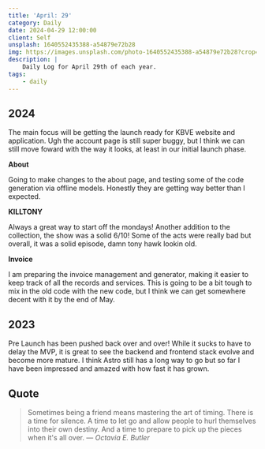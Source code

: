```yaml
---
title: 'April: 29'
category: Daily
date: 2024-04-29 12:00:00
client: Self
unsplash: 1640552435388-a54879e72b28
img: https://images.unsplash.com/photo-1640552435388-a54879e72b28?crop=entropy&cs=srgb&fm=jpg&ixid=MnwzNjM5Nzd8MHwxfHJhbmRvbXx8fHx8fHx8fDE2ODE3NDg2ODY&ixlib=rb-4.0.3&q=85
description: |
    Daily Log for April 29th of each year.
tags:
    - daily
---
```


## 2024

The main focus will be getting the launch ready for KBVE website and application.
Ugh the account page is still super buggy, but I think we can still move foward with the way it looks, at least in our initial launch phase.

**About**

Going to make changes to the about page, and testing some of the code generation via offline models.
Honestly they are getting way better than I expected.

**KILLTONY**

Always a great way to start off the mondays!
Another addition to the collection, the show was a solid 6/10!
Some of the acts were really bad but overall, it was a solid episode, damn tony hawk lookin old.

**Invoice**

I am preparing the invoice management and generator, making it easier to keep track of all the records and services.
This is going to be a bit tough to mix in the old code with the new code, but I think we can get somewhere decent with it by the end of May. 

## 2023

Pre Launch has been pushed back over and over!
While it sucks to have to delay the MVP, it is great to see the backend and frontend stack evolve and become more mature.
I think Astro still has a long way to go but so far I have been impressed and amazed with how fast it has grown.

## Quote

> Sometimes being a friend means mastering the art of timing. There is a time for silence. A time to let go and allow people to hurl themselves into their own destiny. And a time to prepare to pick up the pieces when it's all over.
> — <cite>Octavia E. Butler</cite>
